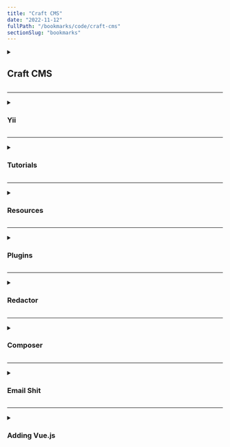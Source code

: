 ```yaml
---
title: "Craft CMS"
date: "2022-11-12"
fullPath: "/bookmarks/code/craft-cms"
sectionSlug: "bookmarks"
---
```


<details>
<summary>

## Craft CMS

</summary>

<p>

- [craft cms database structure diagram - Google Search](https://www.google.com/search?q=craft+cms+database+structure+diagram&rlz=1C5CHFA_enUS779US779&source=lnms&tbm=isch&sa=X&ved=0ahUKEwi5w4H_mfXfAhWOGXwKHatXDSMQ_AUIDigB&biw=945&bih=868#imgrc=hm9Q4Xxykfo6BM:)
- [Package 'mysql-client' has no installation candidate · Issue #220 · postlight/headless-wp-starter](https://github.com/postlight/headless-wp-starter/issues/220)

</p>
</details>

---

<details>
<summary>

### Yii

</summary>

<p>

- [Yii PHP Framework](https://www.yiiframework.com/)

</p>
</details>

---

<details>
<summary>

### Tutorials

</summary>

<p>

- [Craft CMS Tutorials - Mijingo](https://mijingo.com/craft)
- [Craft CMS Courses by Envato Tuts+](https://webdesign.tutsplus.com/categories/craft-cms/courses)
- [Tutorials for Craft CMS - Straight Up Craft](https://straightupcraft.com/)
- [CraftQuest | Unlimited video training for Craft CMS](https://craftquest.io/)

</p>
</details>

---

<details>
<summary>

### Resources

</summary>

<p>

- [Cheat Sheet: craft.entries - Straight Up Craft](https://straightupcraft.com/articles/cheat-sheet-craft.entries)
- [url - Entry Types Custom Slug - Craft CMS Stack Exchange](https://craftcms.stackexchange.com/questions/772/entry-types-custom-slug)
- [Image Transforms | Craft 2 Documentation](https://docs.craftcms.com/v2/image-transforms.html)

</p>
</details>

---

<details>
<summary>

### Plugins

</summary>

<p>

- [Typed Link Field](https://plugins.craftcms.com/typedlinkfield)
- [craftcms/redactor: Edit rich text content in Craft CMS using Redactor by Imperavi.](https://github.com/craftcms/redactor)
- [craftcms/contact-form: Add a simple contact form to your Craft CMS site.](https://github.com/craftcms/contact-form)
- [User Manual](https://plugins.craftcms.com/usermanual)
- [nystudio107](https://plugins.craftcms.com/developer/54)
- [SEOmatic](https://plugins.craftcms.com/seomatic)
- [Retour](https://plugins.craftcms.com/retour)
- [riasvdv/craft-contact-form-extensions: Adds extensions to the Craft CMS contact form plugin.](https://github.com/riasvdv/craft-contact-form-extensions)

</p>
</details>

---

<details>
<summary>

### Redactor

</summary>

<p>

- [Updating Redactor Configs for Redactor II | Craft CMS](https://craftcms.com/guides/updating-redactor-configs-for-redactor-ii)
- [entry - Custom HTML in Rich Text Fields - Craft CMS Stack Exchange](https://craftcms.stackexchange.com/questions/12629/custom-html-in-rich-text-fields)
- [richtext - Placing an extra empty linebreak in the Redactor Field - Craft CMS Stack Exchange](https://craftcms.stackexchange.com/questions/1545/placing-an-extra-empty-linebreak-in-the-redactor-field)
- [Settings / Formatting](https://imperavi.com/redactor/docs/settings/formatting/)

</p>
</details>

---

<details>
<summary>

### Composer

</summary>

<p>

- [composer cheatsheet](https://devhints.io/composer)

</p>
</details>

---

<details>
<summary>

### Email Shit

</summary>

<p>

- [Testing Emails with MailHog and PHP · Chris Muthig](https://camuthig.dev/posts/test_email_php_mailhog/)
- [Debugging PHP email with MailHog | Lullabot](https://www.lullabot.com/articles/debugging-php-email-with-mailhog)

</p>
</details>

---

<details>
<summary>

### Adding Vue.js

</summary>

<p>

- [GitHub - chasegiunta/craft-vue: All the power of Vue CLI's scaffolding, dev tools, and single file components tailored for a Craft CMS project.](https://github.com/chasegiunta/craft-vue)
- [Best way to integrate Vue and Craft CMS? - General Discussion - Vue Forum](https://forum.vuejs.org/t/best-way-to-integrate-vue-and-craft-cms/40889)
- [nystudio107 | Using VueJS 2.0 with Craft CMS](https://nystudio107.com/blog/using-vuejs-2-0-with-craft-cms)
- [When and How to Use Vue 3.0 with Craft CMS | Viget](https://www.viget.com/articles/when-and-how-to-use-vue-3-0-with-craft-cms/)
- [Passing your Craft CMS data to Vue.js with Twig | Good Work](https://simplygoodwork.com/blog/passing-your-craft-cms-data-to-vue-js-with-twig)

</p>
</details>
